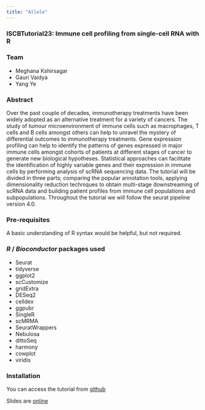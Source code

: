```yaml
---
title: "Allele"
---
```





### ISCBTutorial23: Immune cell profiling from single-cell RNA with R

### Team

* Meghana Kshirsagar
* Gauri Vaidya
* Yang Ye


### Abstract 
Over the past couple of decades, immunotherapy treatments have been widely adopted as an alternative treatment for a variety of cancers. The study of tumour microenvironment of immune cells such as macrophages, T cells and B cells amongst others can help to unravel the mystery of differential outcomes to immunotherapy treatments. Gene expression profiling can help to identify the patterns of genes expressed in major immune cells amongst cohorts of patients at different stages of cancer to generate new biological hypotheses. Statistical approaches can facilitate the identification of highly variable genes and their expression in immune cells by performing analysis of scRNA sequencing data. The tutorial will be divided in three parts; comparing the popular annotation tools, applying dimensionality reduction techniques to obtain multi-stage downstreaming of scRNA data and building patient profiles from immune cell populations and subpopulations. Throughout the tutorial we will follow the seurat pipeline version 4.0.
 
### Pre-requisites
A basic understanding of R syntax would be helpful, but not required.
 
 
### _R_ / _Bioconductor_ packages used
  - Seurat
  - tidyverse
  - ggplot2
  - scCustomize
  - gridExtra
- DESeq2
- celldex
- ggpubr
- SingleR
- scMRMA
- SeuratWrappers
- Nebulosa
- dittoSeq
- harmony
- cowplot
- viridis


### Installation

You can access the tutorial from [github](https://meghanakshirsagar.github.io/icsbtutorial/) 

Slides are [online](https://docs.google.com/presentation/d/1VUcKvvb_nZAXyVBwGpQ_gndO5uLoz2UqtWHVtwbMWxg/edit#slide=id.p3)

